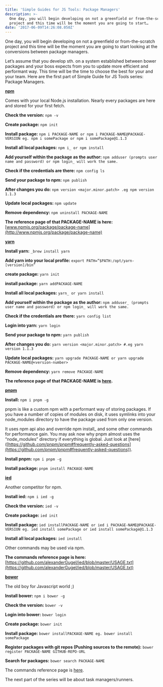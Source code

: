 ```yaml
---
title: 'Simple Guides for JS Tools: Package Managers'
description: >-
  One day, you will begin developing on not a greenfield or from-the-scratch
  project and this time will be the moment you are going to start…
date: '2017-06-09T14:26:08.050Z'
---
```


One day, you will begin developing on not a greenfield or from-the-scratch project and this time will be the moment you are going to start looking at the conversions between package managers.

Let’s assume that you develop sth. on a system established between bower packages and your boss expects from you to update more efficient and performant way. This time will be the time to choose the best for your and your team. Here are the first part of Simple Guide for JS Tools series: Package Managers.

[**npm**](https://www.npmjs.com/)

Comes with your local Node.js installation. Nearly every packages are here and stored for your first fetch.

**Check the version:** `npm -v`

**Create package:** `npm init`

**Install package:** `npm i PACKAGE-NAME or npm i PACKAGE-NAME@PACKAGE-VERSION eg. npm i somePackage or npm i somePackage@1.1.3`

**Install all local packages:** `npm i_ or npm install`

**Add yourself within the package as the author:** `npm adduser (prompts user name and password) or npm login_ will work the same.`

**Check if the credentials are there:** `npm config ls`

**Send your package to npm:** `npm publish`

**After changes you do:** `npm version <major.minor.patch> .eg npm version 1.1.3`

**Update local packages:** `npm update`

**Remove dependency:** `npm uninstall PACKAGE-NAME`

**The reference page of that PACKAGE-NAME is here:** [www.npmjs.org/package/package-name](http://www.npmjs.org/package/package-name)

[**yarn**](https://yarnpkg.com/lang/en/)

**Install yarn:** `_brew install yarn`

**Add yarn into your local profile:** `export PATH=”$PATH:/opt/yarn-[version]/bin”`

**create package:** `yarn init`

**install package:** `yarn addPACKAGE-NAME`

**Install all local packages:** `yarn_ or yarn install`

**Add yourself within the package as the author:** `npm adduser_ (prompts user name and password) or npm login_ will work the same.`

**Check if the credentials are there:** `yarn config list`

**Login into yarn:** `yarn login`

**Send your package to npm:** `yarn publish`

**After changes you do:** `yarn version <major.minor.patch> #.eg yarn version 1.1.3`

**Update local packages:** `yarn upgrade PACKAGE-NAME or yarn upgrade PACKAGE-NAME@<version-number>`

**Remove dependency:** `yarn remove PACKAGE-NAME`

**The reference page of that PACKAGE-NAME is [here](**[https://yarnpkg.com/en/package/](https://yarnpkg.com/en/package/react)PACKAGE-NAME**).**

[**pnpm**](https://pnpm.js.org/)

**Install:** `npm i pnpm -g`

pnpm is like a custom npm with a performant way of storing packages. If you have a number of copies of modules on disk, it uses symlinks into your node\_modules directory to have the package used from only one version.

It uses npm api also and override npm install_ and some other commands for performance gain. You may ask now why pnpm almost uses the “node\_modules” directory if everything is global. Just look at \[here\]([https://github.com/pnpm/pnpm#frequently-asked-questions](https://github.com/pnpm/pnpm#frequently-asked-questions)).

**Install pnpm:** `npm i pnpm -g`

**Install package:** `pnpm install PACKAGE-NAME`

[**ied**](https://github.com/alexanderGugel/ied)

Another competitor for npm.

**Install ied:** `npm i ied -g`

**Check the version:** `ied -v`

**Create package:** `ied init`

**Install package:** `ied installPACKAGE-NAME or ied i PACKAGE-NAME@PACKAGE-VERSION eg. ied install somePackage or ied install somePackage@1.1.3`

**Install all local packages:** `ied install`

Other commands may be used via npm.

**The commands reference page is here:** [https://github.com/alexanderGugel/ied/blob/master/USAGE.txt](https://github.com/alexanderGugel/ied/blob/master/USAGE.txt)

[**bower**](https://bower.io/)

The old boy for Javascript world ;)

**Install bower:** `npm i bower -g`

**Check the version:** `bower -v`

**Login into bower:** `bower login`

**Create package:** `bower init`

**Install package:** `bower installPACKAGE-NAME eg. bower install somePackage`

**Register packages with git repos (Pushing sources to the remote):** `bower register PACKAGE-NAME GITHUB-REPO-URL`

**Search for packages:** `bower search PACKAGE-NAME`

The commands reference page is [here](https://bower.io/docs/api/).

The next part of the series will be about task managers/runners.